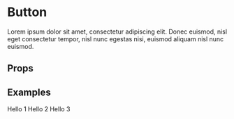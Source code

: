 
<Meta title="Components/Checkbox" component={Checkbox}/>

# Button

Lorem ipsum dolor sit amet, consectetur adipiscing elit. Donec euismod, nisl eget consectetur tempor, nisl nunc egestas nisi, euismod aliquam nisl nunc euismod.

## Props

<ArgsTable of={Checkbox}/>

## Examples

<Canvas>
  <Story name="Default">
    <Checkbox name={'hello'}>Hello 1</Checkbox>
    <Checkbox name={'hello'} disabled>Hello 2</Checkbox>
    <Checkbox name={'hello'}>Hello 3</Checkbox>
  </Story>
</Canvas>
